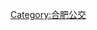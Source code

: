 {{Navbox
|name = 合肥快速公交线路
|title = 合肥快速公交线路
|image = 

|group1= '''[[合肥快速公交|BRT]]线路'''
|list1={{Navbox|subgroup
|group1= B1路<br><small>徽州大道BRT</small>
|group1style=
|list1= [[滨湖时代广场站|滨湖时代广场]]⇄[[徽杭路口西站|徽杭路口西]]（单边）⇄[[师范附小站|师范附小]]⇄[[一中站|一中]]⇄[[四十六中站|四十六中]]⇄[[滨湖世纪城站 (合肥公交)|滨湖世纪城]]⇄[[要素大市场东站|要素大市场东]]⇄[[梅兰站|梅兰]]⇄[[惠民站|惠民]]⇄[[卫塘站|卫塘]]⇄[[卫岗站|卫岗]]⇄[[东陈岗站|东陈岗]]⇄[[大钟楼北站|大钟楼北]]⇄[[市府广场枢纽站]]

|group2= B2路<br><small>望江路BRT</small>
|group2style=
|list2= [[望铜公交站]]⇄[[望铜路口站|望铜路口]]（单边）⇄[[五里冲站 (合肥公交)|五里冲]]/[[五里冲东站|五里冲东]]⇄[[望宁路口站|望宁路口]]⇄[[卫岗站|卫岗]]⇄[[一中站|一中]]⇄[[省儿童医院站|省儿童医院]]⇄[[南七里站西站|南七里站西]]/[[南七里站站|南七里站]]⇄[[轴承厂西站|轴承厂西]]/[[轴承厂站|轴承厂]]⇄[[省旅游学校站|省旅游学校]]⇄[[秀水花园站|秀水花园]]⇄[[信旺华府骏苑站|信旺华府骏苑]]⇄[[洪岗村站|洪岗村]]⇄[[望智路口站|望智路口]]⇄[[望科路口站|望科路口]]⇄[[香江站]]⇄[[新华学院站|新华学院]]⇄[[警察学院站|警察学院]]⇄[[蜀南庭苑站|蜀南庭苑]]⇄[[枫林路站|枫林路]]⇄[[浮山路站|浮山路]]⇄[[永和路站|永和路]]⇄[[动漫基地站|动漫基地]]⇄[[高新区管委会站|高新区管委会]]⇄[[中科大先研院站|中科大先研院]]

|group3= B3路<br><small>长江路·长江东大街BRT</small>
|group3style=
|list3= [[公交二公司站|公交二公司]]⇄[[大铺头站|大铺头]]⇄[[新加坡花园城站|新加坡花园城]]⇄[[中国通用院站|中国通用院]]⇄[[科学大道站 (合肥公交)|科学大道]]⇄[[十里庙站 (合肥公交)|十里庙]]⇄[[怀宁路站 (合肥公交)|怀宁路]]/[[十里庙东站|十里庙东]]⇄[[三十四中站|三十四中]]⇄[[松芝万象城站|松芝万象城]]⇄[[青阳路站 (合肥公交)|青阳路]]/[[九〇一医院站|九〇一医院]]⇄[[三里庵站 (合肥公交)|三里庵]]⇄[[安农大站 (合肥公交)|安农大]]⇄[[三孝口西站|三孝口西]]⇄[[飞凤街站|飞凤街]]⇄[[四牌楼站 (合肥公交)|四牌楼]]⇄[[小东门站 (合肥公交)|小东门]]⇄[[东方商城站|东方商城]]⇄[[三十八中站|三十八中]]⇄[[铜陵新村站|铜陵新村]]⇄[[花溪新村站|花溪新村]]⇄[[吴小郢站|吴小郢]]⇄[[东城世家站|东城世家]]⇄[[朱砖井站|朱砖井]]⇄[[郎溪路枢纽站]]

|group4= B4路<br><small>紫云路BRT</small>
|group4style=
|list4= [[滨湖会展中心站 (合肥公交)|滨湖会展中心]]⇄[[紫庐路口站|紫庐路口]]⇄[[天山路口站|天山路口]]⇄[[王墩站|王墩]]⇄[[滨湖世纪城站 (合肥公交)|滨湖世纪城]]⇄[[四十六中站|四十六中]]⇄[[周岗站|周岗]]⇄[[新年新村站|新年新村]]⇄[[布水站]]⇄[[沈河站|沈河]]⇄[[合肥锦绣中学站|合肥锦绣中学]]⇄[[紫莲路口站|紫莲路口]]⇄[[青鸾路口站|青鸾路口]]⇄[[蓬莱路站|蓬莱路]]⇄[[紫合路口站|紫合路口]]⇄[[青龙潭路口站|青龙潭路口]]⇄[[紫金路口站|紫金路口]]⇄[[紫翡路口站|紫翡路口]]⇄[[幸福大街站|幸福大街]]⇄[[张槽坊站|张槽坊]]⇄[[安大新区站|安大新区]]⇄[[合肥信息技术职业学院站|合肥信息技术职业学院]]

|group5= B5路<br><small>包河大道BRT</small>
|group5style=
|list5= [[滨湖万达公交站]]⇄[[万宁路口站|万宁路口]]⇄[[华南路口站|华南路口]]⇄[[衡南路口站|衡南路口]]⇄[[衡成路口站|衡成路口]]⇄[[衡山路口站|衡山路口]]（返回）⇄[[沈湾站 (合肥公交)|沈湾]]⇄[[中山路站 (合肥公交)|中山路]]⇄[[包淮路口站|包淮路口]]⇄[[艾岗村站|艾岗村]]⇄[[包泉路口站|包泉路口]]⇄[[大板桥站 (合肥公交)|大板桥]]⇄[[北部湾路站|北部湾路]]⇄[[华夏茶博城站|华夏茶博城]]⇄[[花园站 (合肥公交)|花园]]⇄[[皖都徽韵站|皖都徽韵]]⇄[[观音庙站|观音庙]]⇄[[许小河站|许小河]]⇄[[包河区政府站|包河区政府]]⇄[[滨江花月站|滨江花月]]⇄[[贾小郢西站|贾小郢西]]⇄[[呈坎站|呈坎]]（单边）⇄[[庐川路口西站|庐川路口西]]/[[庐川路口东站|庐川路口东]]⇄[[合肥南站北广场站|合肥南站北广场]]（单边）⇄[[合肥南站 (合肥公交)|合肥南站]]

|group6= B7路<br><small>包河大道BRT</small>
|group6style=
|list6= [[省行政中心站|省行政中心]]⇄[[徽华路站|徽华路]]⇄[[徽中路站|徽中路]]（单边）⇄[[徽富路站|徽富路]]⇄[[中山路站 (合肥公交)|中山路]]⇄[[包淮路口站|包淮路口]]⇄[[艾岗村站|艾岗村]]⇄[[包泉路口站|包泉路口]]⇄[[大板桥站 (合肥公交)|大板桥]]⇄[[北部湾路站|北部湾路]]⇄[[华夏茶博城站|华夏茶博城]]⇄[[花园站 (合肥公交)|花园]]⇄[[皖都徽韵站|皖都徽韵]]⇄[[观音庙站|观音庙]]⇄[[许小河站|许小河]]⇄[[包河区政府站|包河区政府]]⇄[[滨江花月站|滨江花月]]（单边）⇄[[贾小郢站|贾小郢]]⇄[[葛大店站 (合肥公交)|葛大店]]⇄[[东马路口站|东马路口]]⇄[[五里冲北站|五里冲北]]/[[五里冲南站|五里冲南]]⇄[[世纪阳光花园站|世纪阳光花园]]⇄[[周谷堆站 (合肥公交)|周谷堆]]⇄[[芜湖路站 (合肥公交)|芜湖路]]⇄[[小东门站 (合肥公交)|小东门]]⇄[[四牌楼站 (合肥公交)|四牌楼]]⇄[[安徽科技大厦站|安徽科技大厦]]/[[飞凤街站|飞凤街]]⇄[[百花井西站|百花井西]]/[[城隍庙站 (合肥公交)|城隍庙]]⇄[[杏花公园站 (合肥公交)|杏花公园]]

|group7= B9路<br><small>阜阳路BRT</small>
|group7style=
|list7= [[艾亭路公交站]]⇄[[老四房站|老四房]]⇄[[裕徽苑站|裕徽苑]]⇄[[大栗树站|大栗树]]⇄[[物华苑站|物华苑]]⇄[[双墩站 (合肥公交)|双墩]]⇄[[鹤阳路口站|鹤阳路口]]⇄[[双凤医院站|双凤医院]]⇄[[双凤管委会站|双凤管委会]]⇄[[融科梧桐里站|融科梧桐里]]⇄[[老周郢站|老周郢]]⇄[[郑大郢站|郑大郢]]⇄[[七里桥站|七里桥]]⇄[[美景人家站|美景人家]]⇄[[化工研究院站|化工研究院]]⇄[[杏林小区站|杏林小区]]⇄[[一里井站 (合肥公交)|一里井]]⇄[[绿都花园站|绿都花园]]（返回）⇄[[双岗南站|双岗南]]⇄[[百花井北站|百花井北]]⇄[[市府广场西站|市府广场西]]/[[市府广场枢纽站]]

|group8= B11路<br><small>金寨路BRT</small>
|group8style=
|list8= [[肥西火车站 (合肥公交)|肥西火车站]]（单边）→[[翡仙路口站|翡仙路口]]⇄[[西南国际车城站|西南国际车城]]⇄[[凉亭小区站|凉亭小区]]⇄[[凉亭雅苑站|凉亭雅苑]]/[[县法院站|县法院]]⇄[[卫星社区站|卫星社区]]⇄[[环球世家站|环球世家]]（返回）⇄[[肥光站|肥光]]⇄[[绿海商务学院站|绿海商务学院]]⇄[[三联学院站|三联学院]]⇄[[桃花源站|桃花源]]⇄[[金锦路口南站|金锦路口南]]⇄[[金耕路口站|金耕路口]]⇄[[东河站 (合肥公交)|东河]]⇄[[金丹路口站|金丹路口]]⇄[[繁华大道站 (合肥公交)|繁华大道]]⇄[[明珠广场北站|明珠广场北]]⇄[[大华国际港站|大华国际港]]⇄[[金休路口站|金休路口]]（返回）⇄[[市工人文化宫站|市工人文化宫]]（返回）⇄[[南七里站北站|南七里站北]]/[[南七里站南站|南七里站南]]

}}

|group2 = '''大站快车'''
|list2 = {{Navbox|subgroup
|group1= K10路
|group1style=
|list1= [[梦园小区站|梦园小区]]⇄[[国祯大厦站|国祯大厦]]⇄[[黄科路口站|黄科路口]]（单边）⇄[[科大创新站|科大创新]]⇄[[五爪塘站|五爪塘]]⇄[[国防科技大学站 (合肥公交)|国防科技大学]]（返回）⇄[[省电力公司站|省电力公司]]⇄[[四十八中站|四十八中]]⇄[[百花井北站|百花井北]]/[[长江饭店站|长江饭店]]⇄[[市府广场西站|市府广场西]]（返回）⇄[[双岗南站|双岗南]]⇄[[夏园路站|夏园路]]⇄[[合肥火车站 (合肥公交)|合肥火车站]]

|group2= K30路
|group2style=
|list2= [[亿力机械站|亿力机械]]⇄[[金仙路口站|金仙路口]]（返回）⇄[[金三路口站|金三路口]]⇄[[肥光站|肥光]]⇄[[三联学院站|三联学院]]⇄[[东河站 (合肥公交)|东河]]⇄[[明珠广场北站|明珠广场北]]⇄（金寨路高架桥全线）⇄[[稻香楼站 (合肥公交)|稻香楼]]⇄[[城隍庙站 (合肥公交)|城隍庙]]（返回）⇄[[杏花公园站 (合肥公交)|杏花公园]]

|group3= K97路
|group3style=
|list3= [[省行政中心站|省行政中心]]⇄[[安盛路西站|安盛路西]]⇄[[黄山松路东站|黄山松路东]]⇄[[安兴路东站|安兴路东]]⇄[[一号路西站|一号路西]]⇄[[富淮路口站|富淮路口]]/[[包淮路口站|包淮路口]]⇄[[艾岗村站|艾岗村]]⇄[[小东门站 (合肥公交)|小东门]]⇄[[四牌楼站 (合肥公交)|四牌楼]]⇄[[安徽科技大厦站|安徽科技大厦]]/[[飞凤街站|飞凤街]]⇄[[百花井西站|百花井西]]/[[城隍庙站 (合肥公交)|城隍庙]]⇄[[杏花公园站 (合肥公交)|杏花公园]]

|group4= K166路
|group4style=
|list4= [[柳树塘站 (合肥公交)|柳树塘]]⇄[[习贤路口站|习贤路口]]（返回）⇄[[八中站|八中]]⇄[[翠庭园站|翠庭园]]⇄[[兴泰广场站|兴泰广场]]⇄[[天鹅湖畔小区站|天鹅湖畔小区]]⇄[[市政务办公区西站|市政务办公区西]]⇄[[市政务办公区东站|市政务办公区东]]⇄[[华邦世贸城站|华邦世贸城]]⇄[[双东路口站|双东路口]]⇄[[稻香楼站 (合肥公交)|稻香楼]]⇄[[桐城路站|桐城路]]⇄[[大钟楼北站|大钟楼北]]⇄[[四牌楼站 (合肥公交)|四牌楼]]⇄[[市府广场枢纽站]]

|group5= K531路
|group5style=
|list5= [[车管所站|车管所]]⇄[[四十六中站|四十六中]]（单边）⇄[[滨湖世纪城站 (合肥公交)|滨湖世纪城]]⇄[[王墩站|王墩]]（返回）⇄[[紫庐路口站|紫庐路口]]

}}

|group3 = '''经由高架桥的<br>常规公交线路'''
|list3 = {{Navbox|subgroup
|group1= 30路<br><small>金寨路高架</small>
|group1style=
|list1= [[亿力机械站|亿力机械]]⇄[[肥西党校站|肥西党校]]⇄[[肥西疾控中心站|肥西疾控中心]]⇄[[肥西地税局站|肥西地税局]]/[[巢站路口站|巢站路口]]⇄[[名邦广场站|名邦广场]]⇄[[金仙路口站|金仙路口]]（返回）⇄[[金三路口站|金三路口]]⇄[[卫星社区站|卫星社区]]⇄[[肥光站|肥光]]⇄[[绿海商务学院站|绿海商务学院]]⇄[[三联学院站|三联学院]]⇄[[桃花源站|桃花源]]⇄[[金锦路口南站|金锦路口南]]⇄[[金耕路口站|金耕路口]]⇄[[东河站 (合肥公交)|东河]]⇄[[金丹路口站|金丹路口]]⇄[[繁华大道站 (合肥公交)|繁华大道]]⇄[[明珠广场北站|明珠广场北]]⇄[[大华国际港站|大华国际港]]⇄（金寨路高架）⇄[[稻香楼站 (合肥公交)|稻香楼]]⇄[[城隍庙站 (合肥公交)|城隍庙]]⇄[[杏花公园站 (合肥公交)|杏花公园]]

|group2= 46路<br><small>阜阳北路高架</small>
|group2style=
|list2= [[公交双墩站]]⇄[[双墩小学站|双墩小学]]⇄[[鹤阳路口站|鹤阳路口]]⇄[[戴岗站|戴岗]]⇄[[根源光大站|根源光大]]（单边）⇄[[黄小郢站|黄小郢]]⇄[[东王郢站|东王郢]]⇄[[鸿路集团站|鸿路集团]]⇄[[双凤医院站|双凤医院]]⇄[[双凤管委会站|双凤管委会]]⇄[[融科梧桐里站|融科梧桐里]]⇄（阜阳北路高架）⇄[[郑大郢站|郑大郢]]⇄[[邵大郢站|邵大郢]]⇄[[环湖家具城站|环湖家具城]]⇄[[刘冲村站|刘冲村]]⇄[[七里桥站|七里桥]]⇄[[美景人家站|美景人家]]⇄[[化工研究院站|化工研究院]]⇄[[杏林小区站|杏林小区]]⇄[[一里井站 (合肥公交)|一里井]]⇄[[绿都花园站|绿都花园]]⇄[[双岗南站|双岗南]]⇄[[市府广场西站|市府广场西]]/[[市府广场枢纽站]]

|group3= 55路<br><small>阜阳北路高架</small>
|group3style=
|list3= [[合肥北城高铁站 (合肥公交)|合肥北城高铁站]]⇄[[湖滨站 (合肥公交)|湖滨]]⇄[[北城水岸人家站|北城水岸人家]]⇄[[许洼站|许洼]]⇄[[韩小郢站|韩小郢]]⇄[[双墩镇政府站|双墩镇政府]]⇄[[北城办站|北城办]]⇄[[恒大帝景站|恒大帝景]]（返回）⇄[[花园居委会站|花园居委会]]⇄（阜阳北路高架）⇄[[双凤医院站|双凤医院]]⇄（阜阳北路高架）⇄[[七里桥站|七里桥]]⇄[[美景人家站|美景人家]]⇄[[煤炭设计院站|煤炭设计院]]/[[化工研究院站|化工研究院]]⇄[[杏林小区站|杏林小区]]⇄[[凤嘉路口站|凤嘉路口]]⇄[[大富绿洲站|大富绿洲]]

|group4= 55路<br><small>长江西路高架</small>
|group4style=
|list4= [[野生动物园站 (合肥公交)|野生动物园]]⇄[[警察学院站|警察学院]]⇄[[新华学院站|新华学院]]⇄[[开福寺站 (合肥公交)|开福寺]]⇄[[蜀山森林公园站|蜀山森林公园]]⇄[[大铺头站|大铺头]]⇄（长江西路高架）⇄[[三十四中站|三十四中]]（单边）⇄[[松芝万象城站|松芝万象城]]⇄[[青阳路站 (合肥公交)|青阳路]]/[[九〇一医院站|九〇一医院]]⇄[[利民站]]⇄[[五里岗站|五里岗]]⇄[[康居时代家园站|康居时代家园]]（单边）⇄[[翠竹园站|翠竹园]]⇄[[长丰路桥站|长丰路桥]]⇄[[市图书馆站 (合肥公交)|市图书馆]]⇄[[杏花公园北站|杏花公园北]]⇄[[百花井西站|百花井西]]⇄[[逍遥津站|逍遥津]]⇄[[大东门站 (合肥公交)|大东门]]（单边）⇄[[滁州路站|滁州路]]（单边）⇄[[胜明路口站|胜明路口]]⇄[[元一时代广场站 (合肥公交)|元一时代广场]]⇄[[胜利广场站 (合肥公交)|胜利广场]]⇄[[合肥火车站 (合肥公交)|合肥火车站]]

|group5= 226路<br><small>金寨路高架</small>
|group5style=
|list5= [[翡翠公园站|翡翠公园]]⇄[[石松路口站|石松路口]]⇄[[繁松路口站|繁松路口]]（单边）⇄[[中环城站|中环城]]⇄[[繁翡路口站|繁翡路口]]⇄[[徽园站|徽园]]⇄[[明珠广场北站|明珠广场北]]⇄（金寨路高架）⇄[[机研所站|机研所]]⇄[[科大东区站|科大东区]]⇄[[中国科技大学站|中国科技大学]]⇄[[省人大站|省人大]]/[[曙光新村站|曙光新村]]⇄[[南薰门桥站|南薰门桥]]⇄[[合工大站|合工大]]⇄[[周谷堆站 (合肥公交)|周谷堆]]⇄[[芜湖路站 (合肥公交)|芜湖路]]⇄[[大东门站 (合肥公交)|大东门]]⇄[[胜明路口站|胜明路口]]⇄[[元一时代广场站 (合肥公交)|元一时代广场]]⇄[[胜利广场站 (合肥公交)|胜利广场]]（返回）⇄[[合肥火车站 (合肥公交)|合肥火车站]]

|group6= 509路<br><small>南北一号高架</small>
|group6style=
|list6= [[滨湖时代广场站|滨湖时代广场]]⇄[[徽杭路口西站|徽杭路口西]]（单边）⇄[[一中站|一中]]⇄[[滨湖世纪城站 (合肥公交)|滨湖世纪城]]⇄[[要素大市场东站|要素大市场东]]⇄[[合肥南站北广场站|合肥南站北广场]]⇄[[贾小郢西站|贾小郢西]]/[[呈坎站|呈坎]]⇄（南北一号高架）⇄[[公交集团站|公交集团]]/[[和平广场站 (合肥公交)|和平广场]]⇄[[合肥火车站 (合肥公交)|合肥火车站]]

|group7= 806路<br><small>裕溪路高架</small><br><small>铜陵路高架</small><br><small>郎溪路高架</small>
|group7style=
|list7= [[肥东火车站 (合肥公交)|肥东火车站]]⇄[[包公像站|包公像]]⇄[[民政大厦站|民政大厦]]⇄[[排头村站|排头村]]⇄[[肥东特教学校站|肥东特教学校]]/[[东泰电力安装站|东泰电力安装]]⇄[[城南新村站|城南新村]]⇄[[富马庄园站|富马庄园]]⇄[[义和尚真中学站|义和尚真中学]]⇄[[撮镇站 (合肥公交)|撮镇]]/[[撮镇客运站]]⇄[[曹坊路站|曹坊路]]⇄[[撮镇中心街站|撮镇中心街]]⇄（裕溪路高架）⇄（铜陵路高架/郎溪路高架）⇄[[合肥南站 (合肥公交)|合肥南站]]

|group8= 905路<br><small>合作化路高架</small>
|group8style=
|list8= [[合肥南站 (合肥公交)|合肥南站]]⇄[[惠民站|惠民]]⇄[[张小郢站|张小郢]]⇄（合作化路高架）⇄[[利民站]]⇄[[杏花村站 (合肥公交)|杏花村]]⇄[[明星学校站|明星学校]]（返回）⇄[[吴郢社区站|吴郢社区]]⇄[[柳林大道西站|柳林大道西]]/[[五里拐站|五里拐]]⇄[[明发站]]/[[新大郢站|新大郢]]⇄[[明发商业广场站|明发商业广场]]

}}

}}<noinclude>
[[Category:合肥公交]]
</noinclude>